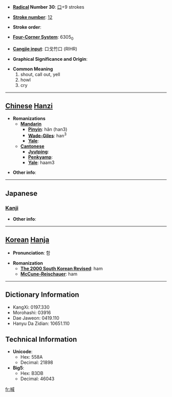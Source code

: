* '''[[Wiktionary:Chinese radical index| Radical]] Number 30''': [[Wiktionary:Chinese radical index 口|口]]+9 strokes

* '''[[Wiktionary:Chinese total strokes index|Stroke number]]''': [[Wiktionary:Chinese total strokes index 12|12]]

* '''Stroke order''': 

* '''[[Wiktionary:Chinese four corner index|Four-Corner System]]''': 6305<sub>0</sub>

* '''[[Wiktionary:Chinese Cangjie index|Cangjie input]]''': 口戈竹口 (RIHR)

* '''Graphical Significance and Origin''': 

* '''Common Meaning'''
*#shout, call out, yell
*# howl
*# cry


----

== [[Chinese]] [[Hanzi]] ==

* '''Romanizations'''
** '''[[Mandarin]]'''
*** '''[[Pinyin]]''': hǎn (han3)
*** '''[[Wade-Giles]]''': han<sup>3</sup>
*** '''[[Yale]]''': 
** '''[[Cantonese]]'''
*** '''[[Jyutping]]''':
*** '''[[Penkyamp]]''': 
*** '''[[Yale]]''': haam3

* '''Other info''': 

----

==Japanese==
===[[Kanji]]===
{{kanji|on readings=[[かん]] (kan)
|kun readings=[[さけぶ]] (sakebu)
}}

* '''Other info''':  

----

== [[Korean]] [[Hanja]] ==

* '''Pronunciation''': 함

* '''Romanization'''
** '''[[The 2000 South Korean Revised Romanization|The 2000 South Korean Revised]]''': ham
** '''[[McCune-Reischauer]]''': ham

----

== Dictionary Information ==

* KangXi: 0197.330
* Morohashi: 03916
* Dae Jaweon: 0419.110
* Hanyu Da Zidian: 10651.110

== Technical Information ==

* '''Unicode''':
** Hex: 558A
** Decimal: 21898
* '''Big5''':
** Hex: B3DB
** Decimal: 46043

[[fr:喊]]